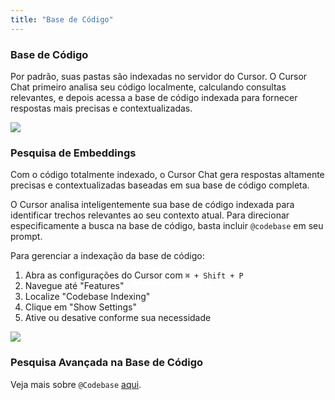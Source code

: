 ```yaml
---
title: "Base de Código"
---
```


### Base de Código 

Por padrão, suas pastas são indexadas no servidor do Cursor. O Cursor Chat primeiro analisa seu código localmente, calculando consultas relevantes, e depois acessa a base de código indexada para fornecer respostas mais precisas e contextualizadas.

<Frame>
  <img src="/images/chat/no-embeddings.png" />
</Frame>

### Pesquisa de Embeddings
Com o código totalmente indexado, o Cursor Chat gera respostas altamente precisas e contextualizadas baseadas em sua base de código completa.

O Cursor analisa inteligentemente sua base de código indexada para identificar trechos relevantes ao seu contexto atual. Para direcionar especificamente a busca na base de código, basta incluir `@codebase` em seu prompt.

Para gerenciar a indexação da base de código:
1. Abra as configurações do Cursor com `⌘ + Shift + P`
2. Navegue até "Features"
3. Localize "Codebase Indexing"
4. Clique em "Show Settings"
5. Ative ou desative conforme sua necessidade

<Frame>
  <img src="/images/chat/embeddings.png" />
</Frame>

### Pesquisa Avançada na Base de Código

Veja mais sobre `@Codebase` [aqui](/04_context/@-symbols/@-codebase).
